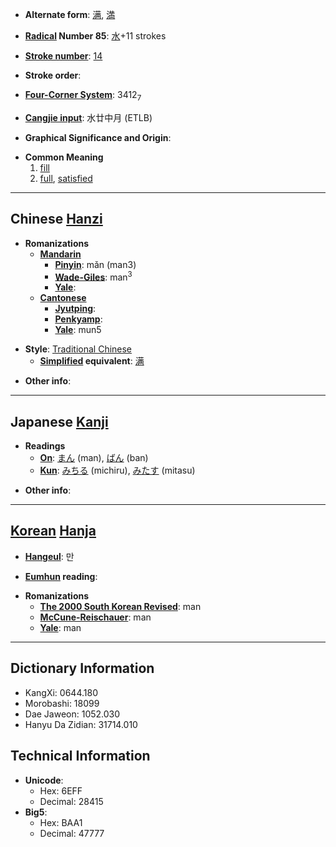 * '''Alternate form''': [[满]], [[満]]

* '''[[Wiktionary:Chinese radical index| Radical]] Number 85''': [[Wiktionary:Chinese radical index 水|水]]+11 strokes

* '''[[Wiktionary:Chinese total strokes index|Stroke number]]''': [[Wiktionary:Chinese total strokes index 14|14]]

* '''Stroke order''': 

* '''[[Wiktionary:Chinese four corner index|Four-Corner System]]''': 3412<sub>7</sub>

* '''[[Wiktionary:Chinese Cangjie index|Cangjie input]]''': 水廿中月 (ETLB)

* '''Graphical Significance and Origin''': 

* '''Common Meaning'''
*# [[fill]]
*# [[full]], [[satisfied]]


----

== Chinese [[Hanzi]] ==

* '''Romanizations'''
** '''[[Mandarin]]'''
*** '''[[Pinyin]]''': mǎn (man3)
*** '''[[Wade-Giles]]''': man<sup>3</sup>
*** '''[[Yale]]''': 
** '''[[Cantonese]]'''
*** '''[[Jyutping]]''':
*** '''[[Penkyamp]]''': 
*** '''[[Yale]]''': mun5

* '''Style''': [[Traditional Chinese]] 
** '''[[Simplified Chinese|Simplified]] equivalent''': [[满]]

* '''Other info''': 

----

== Japanese [[Kanji]] ==

* '''Readings'''
** '''[[On]]''': [[まん]] (man), [[ばん]] (ban)
** '''[[Kun]]''': [[みちる]] (michiru), [[みたす]] (mitasu)

* '''Other info''':  

----

== [[Korean]] [[Hanja]] ==

* '''[[Hangeul]]''': 만

* '''[[Eumhun]] reading''': 

* '''Romanizations'''
** '''[[The 2000 South Korean Revised Romanization|The 2000 South Korean Revised]]''': man
** '''[[McCune-Reischauer]]''': man
** '''[[Yale]]''': man

----

== Dictionary Information ==

* KangXi: 0644.180
* Morobashi: 18099
* Dae Jaweon: 1052.030
* Hanyu Da Zidian: 31714.010

== Technical Information ==

* '''Unicode''':
** Hex: 6EFF
** Decimal: 28415
* '''Big5''':
** Hex: BAA1
** Decimal: 47777